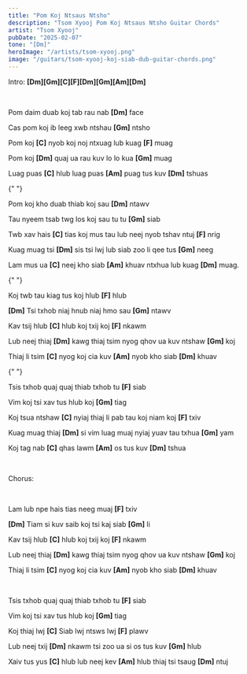 ```yaml
---
title: "Pom Koj Ntsaus Ntsho"
description: "Tsom Xyooj Pom Koj Ntsaus Ntsho Guitar Chords"
artist: "Tsom Xyooj"
pubDate: "2025-02-07"
tone: "[Dm]"
heroImage: "/artists/tsom-xyooj.png"
image: "/guitars/tsom-xyooj-koj-siab-dub-guitar-chords.png"
---
```


Intro: <b>[Dm][Gm][C][F][Dm][Gm][Am][Dm]</b>

<br />

Pom daim duab koj tab rau nab <b>[Dm]</b> face

Cas pom koj ib leeg xwb ntshau <b>[Gm]</b> ntsho

Pom koj <b>[C]</b> nyob koj noj ntxuag lub kuag <b>[F]</b> muag

Pom koj <b>[Dm]</b> quaj ua rau kuv lo lo kua <b>[Gm]</b> muag

Luag puas <b>[C]</b> hlub luag puas <b>[Am]</b> puag tus kuv <b>[Dm]</b> tshuas

{" "}
<br />

Pom koj kho duab thiab koj sau <b>[Dm]</b> ntawv

Tau nyeem tsab twg los koj sau tu tu <b>[Gm]</b> siab

Twb xav hais <b>[C]</b> tias koj mus tau lub neej nyob tshav ntuj <b>[F]</b> nrig

Kuag muag tsi <b>[Dm]</b> sis tsi lwj lub siab zoo li qee tus <b>[Gm]</b> neeg

Lam mus ua <b>[C]</b> neej kho siab <b>[Am]</b> khuav ntxhua lub kuag <b>[Dm]</b> muag.

{" "}
<br />

Koj twb tau kiag tus koj hlub <b>[F]</b> hlub

<b>[Dm]</b> Tsi txhob niaj hnub niaj hmo sau <b>[Gm]</b> ntawv

Kav tsij hlub <b>[C]</b> hlub koj txij koj <b>[F]</b> nkawm

Lub neej thiaj <b>[Dm]</b> kawg thiaj tsim nyog qhov ua kuv ntshaw <b>[Gm]</b> koj

Thiaj li tsim <b>[C]</b> nyog koj cia kuv <b>[Am]</b> nyob kho siab <b>[Dm]</b> khuav

{" "}
<br />

Tsis txhob quaj quaj thiab txhob tu <b>[F]</b> siab

Vim koj tsi xav tus hlub koj <b>[Gm]</b> tiag

Koj tsua ntshaw <b>[C]</b> nyiaj thiaj li pab tau koj niam koj <b>[F]</b> txiv

Kuag muag thiaj <b>[Dm]</b> si vim luag muaj nyiaj yuav tau txhua <b>[Gm]</b> yam

Koj tag nab <b>[C]</b> qhas lawm <b>[Am]</b> os tus kuv <b>[Dm]</b> tshua

<br />

Chorus:

<br />

Lam lub npe hais tias neeg muaj <b>[F]</b> txiv

<b>[Dm]</b> Tiam si kuv saib koj tsi kaj siab <b>[Gm]</b> li

Kav tsij hlub <b>[C]</b> hlub koj txij koj <b>[F]</b> nkawm

Lub neej thiaj <b>[Dm]</b> kawg thiaj tsim nyog qhov ua kuv ntshaw <b>[Gm]</b> koj

Thiaj li tsim <b>[C]</b> nyog koj cia kuv <b>[Am]</b> nyob kho siab <b>[Dm]</b> khuav

<br />

Tsis txhob quaj quaj thiab txhob tu <b>[F]</b> siab

Vim koj tsi xav tus hlub koj <b>[Gm]</b> tiag

Koj thiaj lwj <b>[C]</b> Siab lwj ntsws lwj <b>[F]</b> plawv

Lub neej txij <b>[Dm]</b> nkawm tsi zoo ua si os tus kuv <b>[Gm]</b> hlub

Xaiv tus yus <b>[C]</b> hlub lub neej kev <b>[Am]</b> hlub thiaj tsi tsaug <b>[Dm]</b> ntuj
